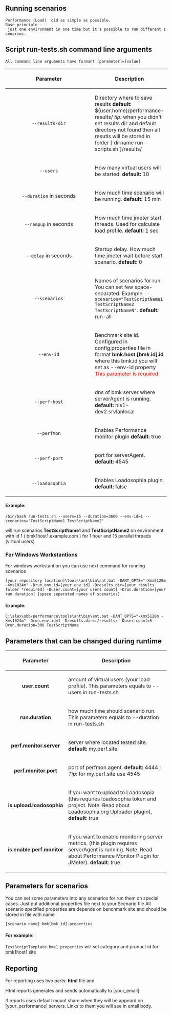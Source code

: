 

== Running scenarios ==

 Performance (Load)  did as simple as possible. 
 Base principle - just one environment in one time but it's possible to run different scenarios. 


== Script run-tests.sh command line arguments ==
 All command line arguments have formant <nowiki>[parameter]=[value] </nowiki>

{| class="wikitable"  border="1" cellpadding="5" cellspacing="0" width="100%"
! align="center" style="width:200pt; " scope="col" | Parameter
! style="width:100pt;" scope="col" | Description

|- 
| <code>--results-dir</code>
|  Directory where to save results  '''default:''' <nowiki>${user.home}/performance-results/</nowiki>  ''tip:'' when you didn't set results dir and default directory not found then all resutls will be stored in folder <nowiki> [`dirname run-scripts.sh`]/results/</nowiki> 

|-
| <code>--users</code>
| How many virtual users will be started. '''default:''' 10

|-
| <code>--duration</code> in seconds
| How much time scenario will be running. '''default:''' 15 min 

|- 
| <code>--rampup</code> in seconds
| How much time jmeter start threads. Used for calculate load profile. '''default:''' 1 sec

|-
| <code>--delay</code> in seconds
| Startup delay. How much time jmeter wait before start scenario. '''default:''' 0

|-
| <code>--scenarios</code>
| Names of scenarios for run. You can set few space-separated. Example <code>--scenarios="TestScriptName1 TestScriptName2 TestScriptNameN"</code>. '''default:''' run-all 

|- 
| <code>--env-id</code>
| Benchmark site id. Configured in config.properties file in format '''<nowiki>bmk.host.[bmk.id].id</nowiki>''' where this bmk.id you will set as --env-id property <span style="color: #ff0000;">This parameter is required</span>

|-
| <code>--perf-host</code>
| dns of bmk server where serverAgent is running. '''default:''' nis1-dev2.srvlanlocal

|-
| <code>--perfmon</code>
| Enables Performance monitor plugin '''default:''' true

|-
| <code>--perf-port</code>
| port for serverAgent. '''default:''' 4545

|-
| <code>--loadosophia</code>
| Enables Loadosophia plugin. '''default:''' false


|}

==== Example: ====

<code>
/bin/bash run-tests.sh --users=15 --duration=3600 --env-id=1 --scenarios="TestScriptName1 TestScriptName2"
</code>

will run scenarios '''TestScriptName1''' and '''TestScriptName2''' on environment with id 1 ( bmk1host1.example.com ) for 1 hour and 15 parallel threads (virtual users)

=== For Windows Workstantions ===
For windows workstantion you can use next command for running scenarios

<code><nowiki>[your repository location]\tools\ant\bin\ant.bat -DANT_OPTS="-Xmx5128m -Xms1024m" -Drun.env.id=[your env.id] -Dresults.dir=[your results folder *required] -Duser.count=[your users count] -Drun.duration=[your run duration] [space separated names of scenarios] </nowiki></code> 

==== Example: ==== 

<code>
<nowiki>C:\alex\obb-performance\tools\ant\bin\ant.bat  -DANT_OPTS="-Xmx5128m -Xms1024m" -Drun.env.id=1 -Dresults.dir=./results/ -Duser.count=5 -Drun.duration=300 TestScriptName</nowiki></code>

== Parameters that can be changed during runtime ==
{| class="wikitable"  border="1" cellpadding="5" cellspacing="0" 
! align="center" |Parameter 
! Description

|-
| '''user.count''' 
| amount of virtual users (your load profile). This parameters equals to --users in run-tests.sh  

|-
| '''run.duration'''  
| how much time should scenario run. This parameters equals to --duration in run-tests.sh  

|-
| '''perf.monitor.server''' 
| server where located tested site.  '''default:''' my.perf.site

|-
| '''perf.monitor.port''' 
| port of perfmon agent.  '''default:''' 4444 ; ''Tip:'' for my.perf.site use 4545 

|-
| '''is.upload.loadosophia'''
| If you want to upload to Loadosopia (this requires loadosophia token and project. Note: Read about Loadosophia.org Uploader plugin),  '''default''': true

|-
| '''is.enable.perf.monitor'''
| If you want to enable monitoring server metrics. (this plugin requires serverAgent is running. Note: Read about Performance Monitor Plugin for JMeter). '''default''': true


|}

== Parameters for scenarios ==

You can set some parameters into any scenarios for run them on special cases. 
Just put additional properties file next to your Scenario file
All scenario specified properties are depends on benchmark site and should be stored in file with name 
 
<code><nowiki>[scenario name].bmk[bmk.id].properties</nowiki></code>

==== For example: ==== 

<code>TestScriptTamplate.bmk1.properties</code> will set category and product id for bmk1host1 site 

== Reporting ==

For reporting uses two parts: '''html''' file and [https://loadosophia.org/ ]

Html reports generates and sends automatically to [your_email].

If reports uses default mount share when they will be appeard on [your_performance] servers. Links to them you will see in email body. 



